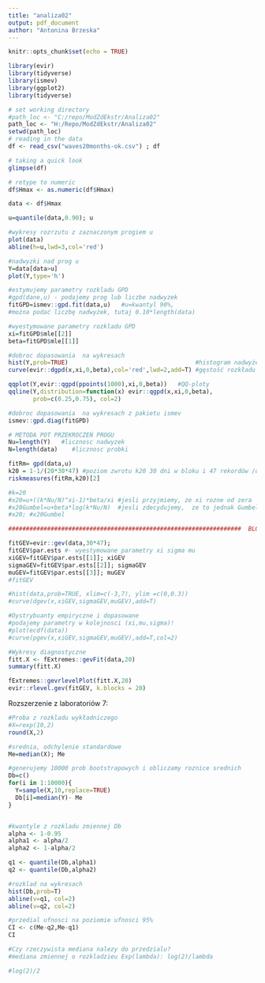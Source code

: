 ```yaml
---
title: "analiza02"
output: pdf_document
author: "Antonina Brzeska"
---
```


```r
knitr::opts_chunk$set(echo = TRUE)
```


```r
library(evir)
library(tidyverse)
library(ismev)
library(ggplot2)
library(tidyverse)
```



```r

# set working directory
#path_loc <- "C:/repo/ModZdEkstr/Analiza02"
path_loc <- "H:/Repo/ModZdEkstr/Analiza02"
setwd(path_loc)
# reading in the data
df <- read_csv("waves20months-ok.csv") ; df

# taking a quick look
glimpse(df)

# retype to numeric
df$Hmax <- as.numeric(df$Hmax)

data <- df$Hmax

u=quantile(data,0.90); u

```

```r

#wykresy rozrzutu z zaznaczonym progiem u 
plot(data)
abline(h=u,lwd=3,col='red')   

#nadwyzki nad prog u
Y=data[data>u]
plot(Y,type='h')

```
```r

#estymujemy parametry rozkladu GPD
#gpd(dane,u) - podajemy prog lub liczbe nadwyzek
fitGPD=ismev::gpd.fit(data,u)   #u=kwantyl 90%, 
#można podać liczbę nadwyżek, tutaj 0.10*length(data)

#wyestymowane parametry rozkladu GPD
xi=fitGPD$mle[[2]]
beta=fitGPD$mle[[1]]

```
```r

#dobroc dopasowania  na wykresach 
hist(Y,prob=TRUE)                                    #histogram nadwyżek
curve(evir::dgpd(x,xi,0,beta),col='red',lwd=2,add=T) #gęstość rozkładu GPD

qqplot(Y,evir::qgpd(ppoints(1000),xi,0,beta))   #QQ-ploty
qqline(Y,distribution=function(x) evir::qgpd(x,xi,0,beta),
       prob=c(0.25,0.75), col=2)

```
```r

#dobroc dopasowania  na wykresach z pakietu ismev
ismev::gpd.diag(fitGPD)
```
```r
# METODA POT PRZEKROCZEŃ PROGU
Nu=length(Y)   #licznosc nadwyzek
N=length(data)    #licznosc probki

fitRm= gpd(data,u)
k20 = 1-1/(20*30*47) #poziom zwrotu k20 30 dni w bloku i 47 rekordów /dzień
riskmeasures(fitRm,k20)[2]
```
```r
#k=20
#x20=u+((k*Nu/N)^xi-1)*beta/xi #jesli przyjmiemy, ze xi rozne od zera 
#x20Gumbel=u+beta*log(k*Nu/N)  #jesli zdecydujemy,  ze to jednak Gumbel
#x20; #x20Gumbel

```

```r
##################################################################  BLOKI

fitGEV=evir::gev(data,30*47); 
fitGEV$par.ests #- wyestymowane parametry xi sigma mu
xiGEV=fitGEV$par.ests[[1]]; xiGEV
sigmaGEV=fitGEV$par.ests[[2]]; sigmaGEV
muGEV=fitGEV$par.ests[[3]]; muGEV
#fitGEV
```
```r
#hist(data,prob=TRUE, xlim=c(-3,7), ylim =c(0,0.3))
#curve(dgev(x,xiGEV,sigmaGEV,muGEV),add=T)
```
```r
#Dystrybuanty empiryczne i dopasowane 
#podajemy parametry w kolejnosci (xi,mu,sigma)!
#plot(ecdf(data))
#curve(pgev(x,xiGEV,sigmaGEV,muGEV),add=T,col=2)
```
```r
#Wykresy diagnostyczne 
fitt.X <- fExtremes::gevFit(data,20)
summary(fitt.X)

```
```r
fExtremes::gevrlevelPlot(fitt.X,20)
evir::rlevel.gev(fitGEV, k.blocks = 20)

```
Rozszerzenie z laboratoriów 7:
```r
#Proba z rozkladu wykładniczego
#X=rexp(10,2)
round(X,2)

#srednia, odchylenie standardowe
Me=median(X); Me

#generujemy 10000 prob bootstrapowych i obliczamy roznice srednich
Db=c()
for(i in 1:10000){
  Y=sample(X,10,replace=TRUE)
  Db[i]=median(Y)- Me
}


#kwantyle z rozkladu zmiennej Db
alpha <- 1-0.95
alpha1 <- alpha/2
alpha2 <- 1-alpha/2

q1 <- quantile(Db,alpha1)
q2 <- quantile(Db,alpha2)

#rozklad na wykresach
hist(Db,prob=T)
abline(v=q1, col=2)
abline(v=q2, col=2)

#przedial ufnosci na poziomie ufnosci 95%
CI <- c(Me-q2,Me-q1)
CI

#Czy rzeczywista mediana nalezy do przedzialu?
#mediana zmiennej o rozkladzieu Exp(lambda): log(2)/lambda

#log(2)/2



```
